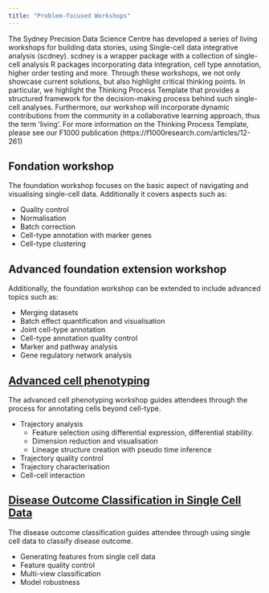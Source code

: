 ```yaml
---
title: "Problem-focused Workshops"
---
```


The Sydney Precision Data Science Centre has developed a series of living workshops for building data stories, using Single-cell data integrative analysis (scdney). scdney is a wrapper package with a collection of single-cell analysis R packages incorporating data integration, cell type annotation, higher order testing and more. Through these workshops, we not only showcase current solutions, but also highlight critical thinking points. In particular, we highlight the Thinking Process Template that provides a structured framework for the decision-making process behind such single-cell analyses. Furthermore, our workshop will incorporate dynamic contributions from the community in a collaborative learning approach, thus the term ‘living’. For more information on the  Thinking Process Template, please see our F1000 publication (https://f1000research.com/articles/12-261)

## Fondation workshop

The foundation workshop focuses on the basic aspect of navigating and visualising single-cell data. Additionally it covers aspects such as:

-   Quality control
-   Normalisation
-   Batch correction
-   Cell-type annotation with marker genes
-   Cell-type clustering

## Advanced foundation extension workshop

Additionally, the foundation workshop can be extended to include advanced topics such as:

-   Merging datasets
-   Batch effect quantification and visualisation
-   Joint cell-type annotation
-   Cell-type annotation quality control
-   Marker and pathway analysis
-   Gene regulatory network analysis

## [Advanced cell phenotyping](https://sydneybiox.github.io/scdneyAdvancedPhenotyping/articles/advanced_phenotyping.html)

The advanced cell phenotyping workshop guides attendees through the process for annotating cells beyond cell-type.

-   Trajectory analysis
    -   Feature selection using differential expression, differential stability.
    -   Dimension reduction and visualisation
    -   Lineage structure creation with pseudo time inference
-   Trajectory quality control
-   Trajectory characterisation
-   Cell-cell interaction

## [Disease Outcome Classification in Single Cell Data](https://sydneybiox.github.io/scdneyDiseasePrediction/articles/disease_outcome_classification_schulte.html)

The disease outcome classification guides attendee through using single cell data to classify disease outcome.

-   Generating features from single cell data
-   Feature quality control
-   Multi-view classification
-   Model robustness